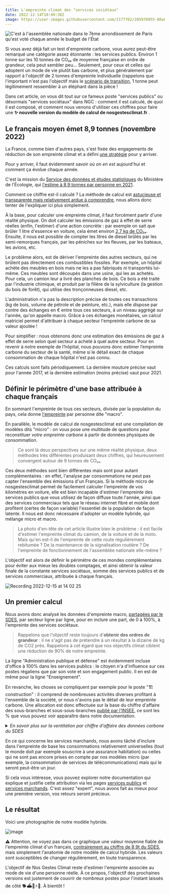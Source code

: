 ---
title: L'empreinte climat des "services sociétaux"
date: 2022-12-14T10:49:38Z
image: https://user-images.githubusercontent.com/1177762/205978955-88a0ad61-244c-4afb-89a9-600eef3a5f1c.jpg
---

![C'est à l'assemblée nationale dans le 7ème arrondissement de Paris qu'est voté chaque année le budget de l'État](https://user-images.githubusercontent.com/1177762/205978955-88a0ad61-244c-4afb-89a9-600eef3a5f1c.jpg)

Si vous avez déjà fait un test d'empreinte carbone, vous aurez peut-être remarqué une catégorie assez étonnante : les services publics. Environ 1 tonne sur les 10 tonnes de CO₂ₑ de moyenne française en ordre de grandeur, cela peut sembler peu... Seulement, pour ceux et celles qui adoptent un mode de vie plutôt bas carbone, et plus généralement par rapport à l'objectif de 2 tonnes d'empreinte individuelle (rappelons que l'important n'est pas l'objectif mais le [scénario de transition](https://nosgestesclimat.fr/blog/environnement/budget), 1 tonne peut légitimement ressembler à un éléphant dans la pièce !

Dans cet article, on vous dit tout sur ce fameux poste \"services publics\" ou désormais \"services sociétaux\" dans NGC : comment il est calculé, de quoi il est composé, et comment nous venons d'utiliser ces chiffres pour faire une **✨ nouvelle version du modèle de calcul de nosgestesclimat.fr** .

## Le français moyen émet 8,9 tonnes (novembre 2022)

La France, comme bien d'autres pays, s'est fixée des engagements de réduction de son empreinte climat et a défini [une stratégie](https://www.ecologie.gouv.fr/strategie-nationale-bas-carbone-snbc) pour y arriver.

Pour y arriver, il faut évidemment savoir _où on en est_ aujourd'hui et comment ça évolue chaque année.

C'est la mission du [Service des données et études statistiques](https://www.statistiques.developpement-durable.gouv.fr/) du Ministère de l'Écologie, qui [l'estime à 8,9 tonnes par personne en 2021](https://www.statistiques.developpement-durable.gouv.fr/lempreinte-carbone-de-la-france-de-1995-2021?rubrique=27&dossier=1286).

Comment ce chiffre est-il calculé ? La méthode de calcul est [astucieuse et transparente mais relativement ardue à comprendre](https://github.com/incubateur-ademe/nosgestesclimat-site/files/9980633/methodologie_empreinte_carbone_octobre2021_0.pdf), nous allons donc tenter de l'expliquer ici plus simplement.

À la base, pour calculer une empreinte climat, il faut forcément partir d'une réalité physique. On doit calculer les émissions de gaz à effet de serre réelles (enfin, l'estimer) d'une action concrète : par exemple on sait que brûler 1 litre d'essence en voiture, cela émet environ [2,7 kg de CO₂ₑ](https://nosgestesclimat.fr/documentation/transport/voiture/thermique/empreinte-au-litre). Ensuite, il nous est possible de compter les litres de diesel brûlés par les semi-remorques français, par les péniches sur les fleuves, par les bateaux, les avions, etc.

Le problème alors, est de dériver l'empreinte des autres secteurs, qui ne brûlent pas directement ces combustibles fossiles. Par exemple, un hôpital achète des meubles en bois mais ne les a pas fabriqués ni transportés lui-même. Ces meubles sont découpés dans une usine, qui les as achetés. Pour cela, un camion leur a livré des planches de bois. Ce bois a été traité par l'industrie chimique, et produit par la filière de la sylviculture (la gestion du bois de forêt), qui utilise des tronçonneuses diesel, etc.

L'administration n'a pas la description précise de toutes ces transactions (kg de bois, volume de pétrole et de peinture, etc.), mais elle dispose par contre des échanges en € entre tous ces secteurs, à un niveau aggrégé sur l'année, qu'on appelle macro. Grâce à ces échanges monétaires, un calcul matriciel permet d'attribuer à chaque secteur l'empreinte carbone de sa valeur ajoutée !

Pour simplifier : nous obtenons donc une estimation des émissions de gaz à effet de serre selon quel secteur a acheté à quel autre secteur. Pour en revenir à notre exemple de l’hôpital, nous pouvons donc estimer l’empreinte carbone du secteur de la santé, même si le détail exact de chaque consommation de chaque hôpital n'est pas connu.

Ces calculs sont faits périodiquement. La dernière mouture précise vaut pour l'année 2017, et la dernière estimation (moins précise) vaut pour 2021.

## Définir le périmètre d'une base attribuée à chaque français

En sommant l'empreinte de tous ces secteurs, divisée par la population du pays, cela donne [l'empreinte](https://nosgestesclimat.fr/documentation/empreinte-SDES) par personne dite \"macro\".

En parallèle, le modèle de calcul de nosgestesclimat est une compilation de modèles dits \"micro\" : on vous pose une multitude de questions pour reconstituer _votre empreinte carbone_ à partir de données physiques de consommation.

> Ce sont là deux perspectives sur une même réalité physique, deux méthodes très différentes produisant deux chiffres, qui heureusement convergent autour de 9 tonnes de CO₂ₑ.

Ces deux méthodes sont bien différentes mais sont pour autant complémentaires : en effet, l'analyse par consommations ne peut pas capter l'ensemble des émissions d'un Français. Si la méthode micro de nosgestesclimat permet de facilement calculer l'empreinte de vos kilomètres en voiture, elle est bien incapable d'estimer l'empreinte des services publics que vous utilisez de façon diffuse toute l'année, ainsi que des services commerciaux tels que le réseau internet fibré et mobile dont profitent (certes de façon variable) l'essentiel de la population de façon latente. Il nous est donc nécessaire d'adopter un modèle hybride, qui mélange micro et macro.

> La photo d'en-tête de cet article illustre bien le problème : il est facile d'estimer l'empreinte climat du camion, de la voiture et de la moto. Mais qu'en est-il de l'empreinte de cette route régulièrement rebitumée ? De la maintenance de la signalisation routière ? De l'empreinte de fonctionnement de l'assemblée nationale elle-même ?

L'objectif est alors de définir le périmètre de ces mondes complémentaires pour éviter aux mieux les doubles comptages, et ainsi obtenir la valeur finale de la constante services sociétaux, somme des services publics et de services commerciaux, attribuée à chaque français.

![Recording 2022-12-15 at 14 02 25](https://user-images.githubusercontent.com/1177762/207865812-a37bbe96-2acd-4f0b-b9b5-ed64e93597da.gif)

## Un premier calcul

Nous avons donc analysé les données d'empreinte macro, [partagées par le SDES](https://www.statistiques.developpement-durable.gouv.fr/la-decomposition-de-lempreinte-carbone-de-la-demande-finale-de-la-france-par-postes-de-consommation), par secteur ligne par ligne, pour en inclure une part, de 0 à 100%, à l'empreinte des services sociétaux.

> Rappelons que l'objectif reste toujours d'**obtenir des ordres de grandeur** : il ne s'agit pas de prétendre à un résultat à la dizaine de kg de CO2 près. Rappelons à cet égard que nos objectifs climat ciblent une réduction de 90% de notre empreinte.

La ligne \"Administration publique et défense\" est évidemment incluse d'office à 100% dans les services publics : le citoyen n'a d'influence sur ces postes régaliens que par son vote et son engagement public. Il en est de même pour la ligne "Enseignement".

En revanche, les choses se compliquent par exemple pour le poste \"🏗️ construction\" : il comprend de nombreuses activités diverses profitant à l'ensemble de la société, or nous n'avons pas le détail de leur empreinte carbone. Une allocation est donc effectuée sur la base du chiffre d'affaire des sous-branches et sous-sous-branches [publié par l'INSEE](https://www.insee.fr/fr/statistiques/4226067?sommaire=4226092), ce sont les % que vous pouvez voir apparaître dans notre documentation.

<details>

<summary>
  <i>
    En savoir plus sur la ventilation par chiffre d'affaire des données carbone
    du SDES
  </i>
</summary>

> Les données fournies par le SDES donnent une empreinte carbone correspondant à ce qui est consommé sur le territoire français par branche économique (ex: E36 = réseau de distribution de l'eau = 677 kTCO₂ₑ) ou bien par groupement de branches économiques (ex: F41_43 = Construction = 54116 kTCO₂ₑ). Pour cette donnée, il y a un donc un premier niveau d'agrégation que nous avons choisi de désagréger selon la part de [chiffre d'affaire de la branche](https://www.insee.fr/fr/statistiques/4226067?sommaire=4226092) dans le groupement proposé par le SDES (ex: pour F41_43, on a F41=25%, F42=13.5%, F43=61.5%)
>
> Certaines données sont secrètes, nous avons fait l'hypothèse que ces données l'étaient également pour le calcul de l'empreinte carbone nationale. Faute d'informations supplémentaires, nous avons choisi de ne pas les considérer dans ces calculs de décomposition.
>
> Pour aller encore plus loin, nous avions parfois besoin d'un niveau de précision plus important en s'intéressant aux sous-branches économiques. En effet, si on prend l'exemple de E38 relatif à la collecte des déchets, seules les sous branches E3812 et E3822, concernant les déchets dangereux, étaient à inclure dans les services publics. Nous avons donc également utilisé la décomposition par chiffre d'affaire pour ressortir l'intensité carbone associées aux sous-branche en question au sein de E38.

</details>

En ce qui concerne les services marchands, nous avons tâché d'inclure dans l'empreinte de base les consommations relativement universelles (tout le monde doit par exemple souscrire à une assurance habitation) ou celles qui ne sont pas encore prises en compte par nos modèles micro (par exemple, la consommation de services de télécommunications) mais qui le seront peut-être un jour.

Si cela vous intéresse, vous pouvez explorer notre documentation qui explique et justifie cette attribution via les pages [services publics](https://nosgestesclimat.fr/documentation/services-publics) et [services marchands](https://nosgestesclimat.netlify.app/documentation/services-marchands). C'est assez \"expert\", nous avons fait au mieux pour une première version, vos retours seront précieux.

## Le résultat

Voici une photographie de notre modèle hybride.

![image](https://user-images.githubusercontent.com/1177762/207576758-03cfbc96-a6a2-4817-a4cb-4c4562342783.png)

⚠️ Attention, ne voyez pas dans ce graphique une valeur moyenne fiable de l'empreinte climat d'un français, [contrairement au chiffre de 8,9t du SDES](https://www.statistiques.developpement-durable.gouv.fr/lempreinte-carbone-de-la-france-de-1995-2021?rubrique=27&dossier=1286), mais simplement l'anatomie de notre modèle de calcul hybride. Les valeurs sont susceptibles de changer régulièrement, en toute transparence.

L'objectif de Nos Gestes Climat reste d'estimer l'empreinte associée au mode de vie d'une personne réelle. À ce propos, l'objectif des prochaines versions est justement de couvrir de nombreux postes pour l'instant laissés de côté 🐕️⛴️🛵⚡️🏡. À bientôt !

